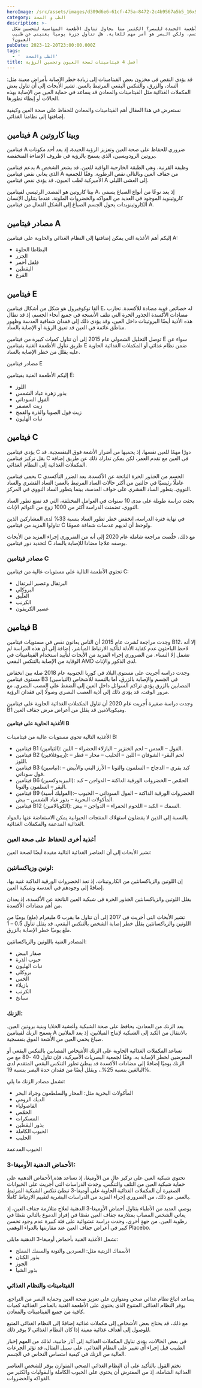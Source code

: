 ```yaml
---
heroImage: /src/assets/images/d309d6e6-61cf-475a-8472-2c4b9567a5b5_16x9_1200x676.webp
category: الطب و الصحة
description: >-
  ما هي الأطعمة الجيدة للبصر؟ الكثير منا يحاول تناول الأطعمة المناسبة لتحسين شكل
  الجسم، ولكن البصر هو أمر مهم للغاية. هل تناول جزرة يومياً يغنيني عن طبيب
  العيون؟
pubDate: 2023-12-20T23:00:00.000Z
tags:
  - '  الطب والصحة'
title: أفضل 4 فيتامينات لصحة العيون وتحسين الرؤية
---
```


قد يؤدي النقص في مخزون بعض الفيتامينات إلى زيادة خطر الإصابة بأمراض معينة مثل: الساد، والزرق، والتنكس البقعي المرتبط بالسن. تشير الأبحاث إلى أن تناول بعض المكملات الغذائية مثل الفيتامينات والمعادن قد يساعد في حماية العين من الإصابة بهذه الحالات أو إبطاء تطورها.

نستعرض في هذا المقال أهم الفيتامينات والمعادن للحفاظ على صحة العين وكيفية إضافتها إلى نظامنا الغذائي.

## فيتامين A وبيتا كاروتين

فيتامين A ضروري للحفاظ على صحة العين وتعزيز الرؤية الجيدة، إذ يعد أحد مكونات بروتين الرودوبسين، الذي يسمح بالرؤية في ظروف الإضاءة المنخفضة.

يدعم فيتامين A وظيفة القرنية، وهي الطبقة الخارجية الواقية للعين. قد يشعر الشخص الذي يعاني نقص فيتامين A من جفاف العين وبالتالي نقص الرطوبة. وفقًا للجمعية الأميركية لطب العيون، قد يؤدي نقص فيتامين A إلى العشى الليلي.

بيتا كاروتين هو المصدر الرئيسي لفيتامين A، إذ يعد نوعًا من أنواع الصباغ يسمى كاروتينويد الموجود في العديد من الفواكه والخضروات الملونة. عندما يتناول الإنسان الكاروتينويدات يحول الجسم الصباغ إلى الشكل الفعال من فيتامين A.

## مصادر فيتامين A

إليكم أهم الأغذية التي يمكن إضافتها إلى النظام الغذائي والحاوية على فيتامين A:

- البطاطا الحلوة
- الجزر
- فلفل أحمر
- اليقطين
- القرع

## فيتامين E

ألفا توكوفيرول هو شكل من أشكال فيتامين E، له خصائص قوية مضادة للأكسدة. تحارب مضادات الأكسدة الجذور الحرة التي تتلف الأنسجة في جميع أنحاء الجسم، إذ قد تطال هذه الأذية أيضًا البروتينات داخل العين، وقد يؤدي ذلك إلى فقدان شفافية العدسة وظهور مناطق غائمة في العين قد تعيق الرؤية أو الإصابة بالساد.

توصل التحليل الشمولي عام 2015 إلى أن تناول كميات كبيرة من فيتامين E سواء عن طريق تناول الأطعمة الغنية بفيتامين E ضمن نظام غذائي أو المكملات الغذائية الحاوية عليه يقلل من خطر الإصابة بالساد.

مصادر فيتامين E

إليكم الأطعمة الغنية بفيتامين E:

- اللوز
- بذور زهرة عباد الشمس
- الفول السوداني
- زيت العصفر
- زيت فول الصويا والذرة والقمح
- نبات الهليون

## فيتامين C

يؤدي فيتامين C دورًا مهمًا للعين نفسها، إذ يحميها من أضرار الأشعة فوق البنفسجية. قد يقل تركيز فيتامين C في العين مع تقدم العمر، لكن يمكن تدارك ذلك عن طريق إضافة المكملات الغذائية إلى النظام الغذائي.

يحمي فيتامين C الجسم من الجذور الحرة الناتجة عن الأكسدة. يعد الضرر التأكسدي عاملًا رئيسيًا في حالتين من أكثر حالات الساد المرتبط بالعمر: الساد القشري والساد النووي. يتطور الساد القشري على حواف العدسة، بينما يتطور الساد النووي في المركز.

بحثت دراسة طويلة على مدى 10 سنوات في العوامل المختلفة، التي قد تمنع تطور الساد النووي. تضمنت الدراسة أكثر من 1000 زوج من التوائم الإناث.

في نهاية فترة الدراسة، انخفض خطر تطور الساد بنسبة 33% لدى المشاركين الذين تناولوا المزيد من فيتامين C ولوحظ أن لديهم عدسات شفافة عمومًا.

مع ذلك، خلُصت مراجعة شاملة عام 2020 إلى أنه من الضروري إجراء المزيد من الأبحاث لتحديد دور فيتامين C بوصفه علاجا مضادا للإصابة بالساد.

### مصادر فيتامين C

تحتوي الأطعمة التالية على مستويات عالية من فيتامين C:

- البرتقال وعصير البرتقال
- البروكلي
- العلّيق
- الكرنب
- عصير الكريفون

## فيتامين B

وجدت مراجعة نُشرت عام 2015 أن الناس يعانون نقص في مستويات فيتامين B12، إلا أنه لاحظ الباحثون عدم كفاية الأدلة لتأكيد الارتباط المباشر، إضافة إلى أن هذه الدراسة لم تشمل إلا النساء. من الضروري إجراء المزيد من الأبحاث لتأييد استخدام الفيتامينات في الوقاية من الإصابة بالتنكس البقعي AMD لدى الذكور والإناث.

وجدت دراسة أجريت على مستوى البلاد في كوريا الجنوبية عام 2018 صلة بين انخفاض مستوى فيتامين B3 (النياسين) في الجسم والإصابة بالزرق، أما بالنسبة للأشخاص المصابين بالزرق يؤدي تراكم السوائل داخل العين إلى الضغط على العصب البصري. مع مرور الوقت، قد يؤدي ذلك إلى أذية العصب البصري وصولًا إلى فقدان الرؤية.

وجدت دراسة صغيرة أُجريت عام 2020 أن تناول المكملات الغذائية الحاوية على فيتامين B1 وميكوبالامين قد يقلل من أعراض مرض جفاف العين.

#### الأغذية الحاوية على فيتامين B

الأغذية التالية تحوي مستويات عالية من فيتامينات B:

- فيتامين B1 (الثيامين): الفول – العدس – لحم الخنزير – البازلاء الخضراء – اللبن.
- فيتامين B2 (ريبوفلافين): لحم البقر- الشوفان – اللبن – الحليب – محار – فطر – اللوز.
- فيتامين B3 (نياسين): كبد بقري – الدجاج – السلمون والتونا – الأرز البني والأبيض – فول سوداني.
- فيتامين B6 (البيريدوكسين): الحمّص – الخضروات الورقية الداكنة – الدواجن – كبد البقر – السلمون والتونا.
- فيتامين B9 (الفوليك أسيد):الخضروات الورقية الداكنة – الفول السوداني – الحبوب – المأكولات البحرية – بذور عباد الشمس – بيض.
- فيتامين B12 (الكوبالامين): السمك – الكبد – اللحوم الحمراء – الدواجن – بيض.

بالنسبة إلى الذين لا يفضلون استهلاك المنتجات الحيوانية يمكن الاستعاضة عنها بالمواد الغذائية المدعمة والمكملات الغذائية.

### أغذية أخرى للحفاظ على صحة العين

تشير الأبحاث إلى أن العناصر الغذائية التالية مفيدة أيضًا لصحة العين:

### لوتين وزياكسانثين:

إن اللوتين والزياكسانثين من الكاروتينات، إذ تعد الخضروات الورقية الداكنة غنية بها، إضافةً إلى وجودهم في العدسة وشبكية العين.

يقلل اللوتين والزياكسانثين الجذور الحرة في شبكية العين الناتجة عن الأكسدة، إذ يعدان من أهم مضادات الأكسدة.

تشير الأبحاث التي أجريت في 2017 إلى أن تناول ما يقرب 6 مليغرام (ملغ) يوميًا من اللوتين والزياكسانثين يقلل خطر إصابة الشخص بالتنكس البقعي. قد يقلل تناول 0.5 – 1 ملغ يوميًا خطر الإصابة بالزرق.

المصادر الغنية باللوتين والزياكسانثين:

- صفار البيض
- حبوب الذرة
- نبات الهليون
- بروكلي
- الخس
- بازيلاء
- الكرنب
- سبانخ

### الزنك:

يعد الزنك من المعادن، يحافظ على صحة الشبكية وأغشية الخلايا وبنية بروتين العين. يسمح الزنك لفيتامين A بالانتقال من الكبد إلى الشبكية لإنتاج الميلانين، إذ يعد الملانين صباغ يحمي العين من الأشعة الفوق بنفسجية.

تساعد المكملات الغذائية الحاوية على الزنك الأشخاص المصابين بالتنكس البقعي أو المعرضين لخطر الإصابة به. وفقًا لجمعية البصريات الأميركية، فإن تناول 40 -80 مغ من الزنك يوميًا إضافةً إلى مضادات الأكسدة قد يبطئ تطور التنكس البقعي المتقدم لدى البالغين بنسبة 25%.، ويقلل أيضًا من فقدان حدة البصر بنسبة 19%.

تشمل مصادر الزنك ما يلي:

- المأكولات البحرية مثل: المحار والسلطعون وجراد البحر
- الديك الرومي
- الفاصولياء
- الحمّص
- المسكرات
- بذور اليقطين
- الحبوب الكاملة
- الحليب

الحبوب المدعمة

### الأحماض الدهنية الأوميغا-3:

تحتوي شبكية العين على تركيز عالٍ من الأوميغا، إذ تساعد هذه الأحماض الدهنية على حماية شبكية العين من التلف والتنكس. وجدت الدراسات التي أُجريت على الحيوانات الصغيرة أن المكملات الغذائية الحاوية على أوميغا-3 تبطئ تنكس الشبكية المرتبط بالعمر. مع ذلك، من الضروري إجراء المزيد من الدراسات البشرية لتقييم الارتباط كاملًا.

يوصي العديد من الأطباء بتناول أحماض الأوميغا-3 الدهنية لعلاج متلازمة جفاف العين، إذ يعاني الشخص المصاب بمتلازمة جفاف العين نقصًا في إفراز الدموع بالتالي نقصًا في رطوبة العين. من جهةٍ أخرى، وجدت دراسة عشوائية على فئة كبيرة عدم وجود تحسن كبير في أعراض جفاف العين عند مقارنتها بالدواء الوهمي Placebo.

تشمل الأغذية الغنية بأحماض أوميغا-3 الدهنية مايلي:

- الأسماك الزيتية مثل: السردين والتونة والسمك المملح
- بذور الكتان
- الجوز
- بذور الشيا

### الفيتامينات والنظام الغذائي

يساعد اتباع نظام غذائي صحي ومتوازن على تعزيز صحة العين وحماية البصر من التراجع. يوفر النظام الغذائي المتنوع الذي يحتوي على الأطعمة الغنية بالعناصر الغذائية كميات كافية من جميع الفيتامينات والمعادن.

مع ذلك، قد يحتاج بعض الأشخاص إلى مكملات غذائية إضافةً إلى النظام الغذائي المتبع للوصول إلى أهداف غذائية معينة إذا كان النظام الغذائي لا يوفر ذلك.

في بعض الحالات، يؤدي تناول المكملات الغذائية إلى آثار جانبية، لذلك من المهم إخبار الطبيب قبل إجراء أي تغيير على النظام الغذائي. على سبيل المثال، قد تؤثر الجرعات العالية من الزنك في كيفية امتصاص النحاس في الجسم.

نختم القول بالتأكيد على أن النظام الغذائي الصحي المتوازن يوفر للشخص العناصر الغذائية الشاملة، إذ من المفترض أن يحتوي على الحبوب الكاملة والبقوليات والكثير من الفواكه والخضروات.
